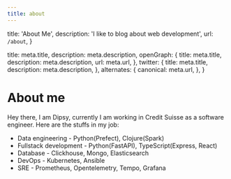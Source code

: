 ```yaml
---
title: about
---
```


  title: 'About Me',
  description: 'I like to blog about web development',
  url: `/about`,
}

  title: meta.title,
  description: meta.description,
  openGraph: {
    title: meta.title,
    description: meta.description,
    url: meta.url,
  },
  twitter: {
    title: meta.title,
    description: meta.description,
  },
  alternates: {
    canonical: meta.url,
  },
}

# About me

Hey there, I am Dipsy, currently I am working in Credit Suisse as a software engineer. Here are the stuffs in my job:

- Data engineering - Python(Prefect), Clojure(Spark)
- Fullstack development - Python(FastAPI), TypeScript(Express, React)
- Database - Clickhouse, Mongo, Elasticsearch
- DevOps - Kubernetes, Ansible
- SRE - Prometheus, Opentelemetry, Tempo, Grafana
